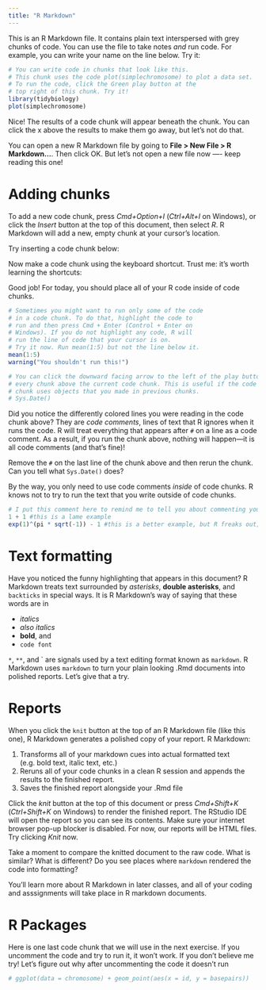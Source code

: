 ```yaml
---
title: "R Markdown"
---
```


This is an R Markdown file. It contains plain text interspersed with grey chunks of code. You can use the file to take notes _and_ run code. For example, you can write your name on the line below. Try it: 



```r
# You can write code in chunks that look like this.
# This chunk uses the code plot(simplechromosome) to plot a data set.
# To run the code, click the Green play button at the
# top right of this chunk. Try it!
library(tidybiology)
plot(simplechromosome)
```

Nice! The results of a code chunk will appear beneath the chunk. You can click the x above the results to make them go away, but let's not do that.

You can open a new R Markdown file by going to **File > New File > R Markdown...**. Then click OK. But let's not open a new file now —- keep reading this one! 

# Adding chunks

To add a new code chunk, press *Cmd+Option+I* (*Ctrl+Alt+I* on Windows), or click the *Insert* button at the top of this document, then select *R*. R Markdown will add a new, empty chunk at your cursor's location.

Try inserting a code chunk below:


Now make a code chunk using the keyboard shortcut. Trust me: it's worth learning the shortcuts:


Good job! For today, you should place all of your R code inside of code chunks.

```r
# Sometimes you might want to run only some of the code 
# in a code chunk. To do that, highlight the code to 
# run and then press Cmd + Enter (Control + Enter on 
# Windows). If you do not highlight any code, R will 
# run the line of code that your cursor is on.
# Try it now. Run mean(1:5) but not the line below it.
mean(1:5)
warning("You shouldn't run this!")
```

```r
# You can click the downward facing arrow to the left of the play button to run
# every chunk above the current code chunk. This is useful if the code in your
# chunk uses objects that you made in previous chunks.
# Sys.Date()
```

Did you notice the differently colored lines you were reading in the code chunk above? They are *code comments*, lines of text that R ignores when it runs the code. R will treat everything that appears after `#` on a line as a code comment. As a result, if you run the chunk above, nothing will happen—it is all code comments (and that's fine)!

Remove the `#` on the last line of the chunk above and then rerun the chunk. Can you tell what `Sys.Date()` does?

By the way, you only need to use code comments _inside_ of code chunks. R knows not to try to run the text that you write outside of code chunks.

```r
# I put this comment here to remind me to tell you about commenting your code. Was it successful? Did I remember what this comment was for? You can use comments in your code chunks to remind you what you did or why you did it. This comment is often for a future version of yourself.
1 + 1 #this is a lame example
exp(1)^(pi * sqrt(-1)) - 1 #this is a better example, but R freaks out; sorry Euler
```

# Text formatting  
Have you noticed the funny highlighting that appears in this document? R Markdown treats text surrounded by *asterisks*, **double asterisks**, and `backticks` in special ways. It is R Markdown's way of saying that these words are in

- _italics_
- *also italics*
- **bold**, and
- `code font`

`*`, `**`, and \` are signals used by a text editing format known as `markdown`. R Markdown uses `markdown` to turn your plain looking .Rmd documents into polished reports. Let's give that a try.

# Reports
When you click the `knit` button at the top of an R Markdown file (like this one), R Markdown generates a polished copy of your report. R Markdown:

1. Transforms all of your markdown cues into actual formatted text (e.g. bold text, italic text, etc.)
2. Reruns all of your code chunks in a clean R session and appends the results to the finished report.
3. Saves the finished report alongside your .Rmd file

Click the *knit* button at the top of this document or press *Cmd+Shift+K* (*Ctrl+Shift+K* on Windows) to render the finished report. The RStudio IDE will open the report so you can see its contents. Make sure your internet browser pop-up blocker is disabled. For now, our reports will be HTML files. Try clicking *Knit* now.

Take a moment to compare the knitted document to the raw code. What is similar? What is different? Do you see places where `markdown` rendered the code into formatting?

You'll learn more about R Markdown in later classes, and all of your coding and asssignments will take place in R markdown documents.

# R Packages  
Here is one last code chunk that we will use in the next exercise. If you uncomment the code and try to run it, it won't work. If you don't believe me try! Let's figure out why after uncommenting the code it doesn't run

```r
# ggplot(data = chromosome) + geom_point(aes(x = id, y = basepairs))
```
